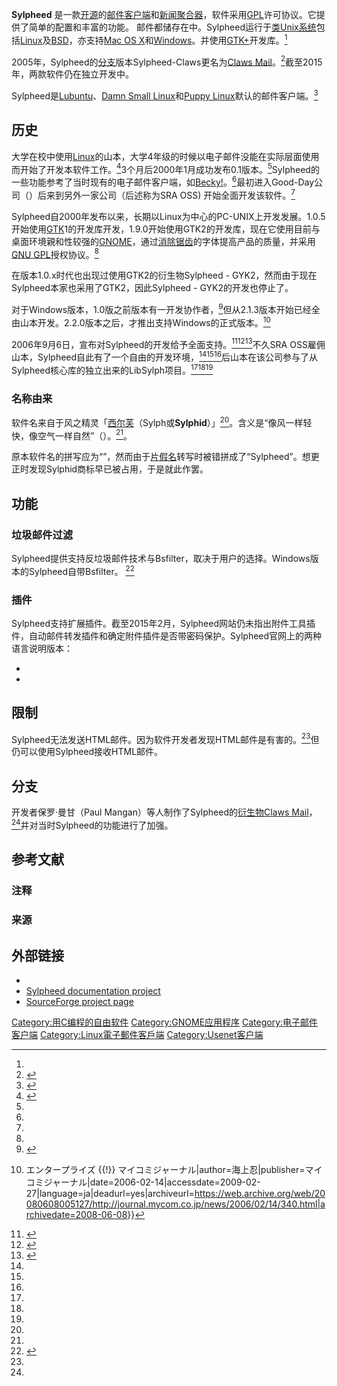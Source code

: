 {{NoteTA|G1=IT|G2=FL}}
{{Infobox Software
| name                   = Sylpheed
| logo                   = [[Image:Sylpheed.png|48px]]
| screenshot             = [[Image:Sylpheed_zen.jpg|250px]]
| caption                = Sylpheed 2.2.7 界面
| developer              = {{link-jp|山本博之|山本博之 (プログラマ)}}<ref name="mycom20060214"/>
| released               = 0.1.0alpha ({{Start date and age|2000|1|1}})
|latest release version  = 3.7
|latest release date     = {{release date and age|2018|01|31}}
|latest preview version  = 3.7beta1
|latest preview date     = {{release date and age|2018|01|18}}
| frequently_updated     = no
| programming language   = C
| operating system       = [[BSD|BSD]]、[[Linux|Linux]]、[[Mac_OS|Mac OS]]、[[Unix|Unix]]、[[Microsoft_Windows|Windows]]
| language               = [[英语|英语]]，[[日语|日语]]
| genre                  = [[邮件客户端|邮件客户端]]，[[新闻聚合器|新闻聚合器]]
| license                = [[GNU_General_Public_License|GPL]]、[[GNU_Lesser_General_Public_License|LGPL]]
| website                = {{URL|sylpheed.sraoss.jp}}
}}
'''Sylpheed''' 是一款[[开源软件|开源]]的[[邮件客户端|邮件客户端]]和[[新闻聚合器|新闻聚合器]]，软件采用[[GNU_General_Public_License|GPL]]许可协议。它提供了简单的配置和丰富的功能。 邮件都储存在{{link-en|MH Message Handling System|MH Message Handling System}}中。Sylpheed运行于[[类Unix系统|类Unix系统]]包括[[Linux|Linux]]及[[BSD|BSD]]，亦支持[[Mac_OS_X|Mac OS X]]和[[Microsoft_Windows|Windows]]。并使用[[GTK+|GTK+]]开发库。<ref name="mycom20060214"/> 

2005年，Sylpheed的[[复刻_(软件工程)|分支]]版本Sylpheed-Claws更名为[[Claws_Mail|Claws Mail]]。<ref name="sylpheedclaws">{{cite web|url=http://sourceforge.net/p/claws-mail/news/2005/01/sylpheed-claws-100-unleashed/|title=Sylpheed-Claws 1.0.0 unleashed!!|publisher=[[SourceForge|SourceForge]]|date=2005-01-18|accessdate=2015-10-08|language=en|archive-date=2015-02-15|archive-url=https://web.archive.org/web/20150215080446/http://sourceforge.net/p/claws-mail/news/2005/01/sylpheed-claws-100-unleashed/|dead-url=no}}</ref>截至2015年，两款软件仍在独立开发中。

Sylpheed是[[Lubuntu|Lubuntu]]、[[Damn_Small_Linux|Damn Small Linux]]和[[Puppy_Linux|Puppy Linux]]默认的邮件客户端。<ref>{{cite web|url=http://puppylinux.org/wikka/sylpheed|title=PuppyLinux : Sylpheed|publisher=PuppyLinux|date=2012-06-12|accessdate=2015-10-08|language=en|archive-url=https://web.archive.org/web/20151009033548/http://puppylinux.org/wikka/Sylpheed|archive-date=2015-10-09|dead-url=yes}}</ref>
==历史==
大学在校中使用[[Linux|Linux]]的山本，大学4年级的时候以电子邮件没能在实际层面使用而开始了开发本软件工作。<ref name="tech20061220">{{Cite web|url=http://rikunabi-next.yahoo.co.jp/tech/docs/ct_s03600.jsp?p=000971|title=山本博之＠Sylpheedは、同人に走っていた／Ｔｅｃｈ総研|author=高橋マサシ|publisher=Tech総研|date=2006-12-20|accessdate=2009-02-27|language=ja|archive-date=2011-08-20|archive-url=https://web.archive.org/web/20110820031040/http://rikunabi-next.yahoo.co.jp/tech/docs/ct_s03600.jsp?p=000971|dead-url=yes}}</ref>3个月后2000年1月成功发布0.1版本。<ref name="tech20061220"/>Sylpheed的一些功能参考了当时现有的电子邮件客户端，如[[Becky!|Becky!]]。<ref name="tech20061220"/>最初进入Good-Day公司（{{lang|ja|株式会社グッデイ}}）后来到另外一家公司（后述称为SRA OSS) 开始全面开发该软件。<ref name="tech20061220"/>

Sylpheed自2000年发布以来，长期以Linux为中心的PC-UNIX上开发发展。1.0.5开始使用[[GTK|GTK]]1的开发库开发，1.9.0开始使用GTK2的开发库，现在它使用目前与桌面环境親和性较强的[[GNOME|GNOME]]，通过[[反锯齿|消除锯齿]]的字体提高产品的质量，并采用[[GNU_GPL|GNU GPL]]授权协议。<ref name="mycom20060214"/>

在版本1.0.x时代也出现过使用GTK2的衍生物Sylpheed - GYK2，然而由于现在Sylpheed本家也采用了GTK2，因此Sylpheed - GYK2的开发也停止了。

对于Windows版本，1.0版之前版本有一开发协作者，<ref name="itpro20041225">{{Cite web|url=http://itpro.nikkeibp.co.jp/free/ITPro/NEWS/20041226/154324/|title=国産オープンソース・メール・クライアントSylpheed 1.0が正式リリース：ITpro|author=高橋信頼，IT Pro|publisher=ITPro|date=2004-12-25|accessdate=2009-02-27|language=ja|archive-date=2010-03-05|archive-url=https://web.archive.org/web/20100305010746/http://itpro.nikkeibp.co.jp/free/ITPro/NEWS/20041226/154324/|dead-url=no}}</ref>但从2.1.3版本开始已经全由山本开发。2.2.0版本之后，才推出支持Windows的正式版本。<ref name="mycom20060214">{{Cite web|url=http://journal.mycom.co.jp/news/2006/02/14/340.html|title=メールクライアント「Sylpheed 2.2.0」リリース - Windowsに正式対応 {{!}} エンタープライズ {{!}} マイコミジャーナル|author=海上忍|publisher=マイコミジャーナル|date=2006-02-14|accessdate=2009-02-27|language=ja|deadurl=yes|archiveurl=https://web.archive.org/web/20080608005127/http://journal.mycom.co.jp/news/2006/02/14/340.html|archivedate=2008-06-08}}</ref>

2006年9月6日，{{link-ja|SRA OSS|SRA}}宣布对Sylpheed的开发给予全面支持。<ref name="itmedia20060906">{{Cite web|url=http://www.itmedia.co.jp/enterprise/articles/0609/06/news058.html|title=ITmedia エンタープライズ：SRA OSS、Sylpheedの開発を全面的に支援|author=西尾泰三|publisher=ITmedia|date=2006-09-06|accessdate=2009-02-27|language=ja|archive-date=2008-04-21|archive-url=https://web.archive.org/web/20080421094728/http://www.itmedia.co.jp/enterprise/articles/0609/06/news058.html|dead-url=no}}</ref><ref name="linuxtoday20060906">{{Cite web|url=http://japan.internet.com/linuxtoday/20060906/4.html|title=SRA OSS、Sylpheed 開発者を雇用、LibSylph プロジェクトを開始 - japan.internet.com LinuxToday|author=山形直子|publisher=Jupitermedia Corporation|date=2006-09-06|accessdate=2009-02-27|language=ja|archive-date=2008-07-26|archive-url=https://web.archive.org/web/20080726215515/http://japan.internet.com/linuxtoday/20060906/4.html|dead-url=no}}</ref><ref name="cnet20060906">{{Cite web|url=http://japan.cnet.com/news/media/story/0,2000056023,20224767,00.htm|title=国産OSSメールクライアント「Sylpheed」の開発をSRA OSSが支援:ニュース - CNET Japan|author=目黒譲二|publisher=CNET Japan|date=2006-09-07|accessdate=2009-02-27|language=ja}}</ref>不久SRA OSS雇佣山本，Sylpheed自此有了一个自由的开发环境，<ref name="itmedia20060906"/><ref name="linuxtoday20060906"/><ref name="cnet20060906"/>后山本在该公司参与了从Sylpheed核心库的独立出来的LibSylph项目。<ref name="itmedia20060906"/><ref name="linuxtoday20060906"/><ref name="cnet20060906"/>

=== 名称由来 ===

软件名来自于风之精灵「[[西尔芙|西尔芙]]（Sylph或'''Sylphid'''）」<ref name="tech20061220"/>。含义是“像风一样轻快，像空气一样自然”（{{lang|ja|風のように軽快で、空気のように自然な動作を}}）。<ref name="tech20061220"/>。

原本软件名的拼写应为“{{Ruby|'''Sylphid'''|{{lang|ja|シルフィード}}}}”，然而由于[[片假名|片假名]]转写时被错拼成了“Sylpheed”。想更正时发现Sylphid商标早已被占用，于是就此作罢。

==功能==
===垃圾邮件过滤===

Sylpheed提供支持反垃圾邮件技术{{link-en|Bogofilter|Bogofilter}}与Bsfilter，取决于用户的选择。Windows版本的Sylpheed自带Bsfilter。
<ref name=officialfaq>{{cite web|url=http://sylpheeddoc.sourceforge.net/en/faq/sylpheed-faq-1.html|title=Chapter 1. Sylpheed FAQ - General Information|publisher=SylpheedDoc|year=2010|accessdate=2015-10-08|language=en|archive-date=2011-08-11|archive-url=https://web.archive.org/web/20110811100527/http://sylpheeddoc.sourceforge.net/en/faq/sylpheed-faq-1.html|dead-url=no}}</ref>
===插件===

Sylpheed支持扩展插件。截至2015年2月，Sylpheed网站仍未指出附件工具插件，自动邮件转发插件和确定附件插件是否带密码保护。<ref name=plugins>Sylpheed官网上的两种语言说明版本：
*{{cite web|url=http://sylpheed.sraoss.jp/en/plugin.html|title=Sylpheed Plug-ins|publisher=Sylpheed官网|date=2012-01-06|accessdate=2015-10-08|language=en|archive-date=2015-10-09|archive-url=https://web.archive.org/web/20151009205301/http://sylpheed.sraoss.jp/en/plugin.html|dead-url=no}}
*{{cite web|url=http://sylpheed.sraoss.jp/ja/plugin.html|title=Sylpheed Plug-ins|publisher=Sylpheed官网|date=2012-01-06|accessdate=2015-10-08|language=ja|archive-date=2015-10-09|archive-url=https://web.archive.org/web/20151009024629/http://sylpheed.sraoss.jp/ja/plugin.html|dead-url=no}}</ref>

==限制==
Sylpheed无法发送HTML邮件。因为软件开发者发现HTML邮件是有害的。<ref name=officialfaq/>但仍可以使用Sylpheed接收HTML邮件。

==分支==
{{main|Claws Mail}}

开发者保罗·曼甘（Paul Mangan）等人制作了Sylpheed的[[复刻_(软件工程)|衍生物]][[Claws_Mail|Claws Mail]]，<ref name="sylpheedclaws"/>{{efn|初版的名称叫「Sylpheed Claws」，后更名为「Claws Mail」。[http://claws.sylpheed.org]}}并对当时Sylpheed的功能进行了加强。

==参考文献==
===注释===
{{notelist|iger=}}
===来源===
{{Reflist}}

==外部链接==
{{commons|Sylpheed}}
*{{Official website|1=sylpheed.sraoss.jp}}
*[http://sylpheeddoc.sf.net/ Sylpheed documentation project]
*[http://sourceforge.jp/projects/sylpheed/ SourceForge project page]{{Wayback|url=http://sourceforge.jp/projects/sylpheed/ |date=20150421135857 }}

{{Email clients}}
{{加密软件}}

[[Category:用C编程的自由软件|Category:用C编程的自由软件]]
[[Category:GNOME应用程序|Category:GNOME应用程序]]
[[Category:电子邮件客户端|Category:电子邮件客户端]]
[[Category:Linux電子郵件客戶端|Category:Linux電子郵件客戶端]]
[[Category:Usenet客户端|Category:Usenet客户端]]
